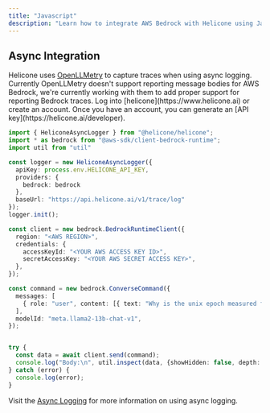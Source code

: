 ```yaml
---
title: "Javascript"
description: "Learn how to integrate AWS Bedrock with Helicone using Javascript."
---
```


## Async Integration

<Note>
  Helicone uses <a href="https://github.com/traceloop/openllmetry-js" target="_blank">OpenLLMetry</a> to capture traces when using async logging. Currently OpenLLMetry
  doesn't support reporting message bodies for AWS Bedrock, we're currently working with them to add proper support
  for reporting Bedrock traces.
</Note>

<Steps>
  <Step title="Create an account + Generate an API Key">
    Log into [helicone](https://www.helicone.ai) or create an account. Once you have an account, you
    can generate an [API key](https://helicone.ai/developer).
  </Step>
  <Step title="Initialize Helicone Logger and Call AWS Bedrock">
<CodeGroup>

```typescript example.js
import { HeliconeAsyncLogger } from "@helicone/helicone";
import * as bedrock from "@aws-sdk/client-bedrock-runtime";
import util from "util"

const logger = new HeliconeAsyncLogger({
  apiKey: process.env.HELICONE_API_KEY,
  providers: {
    bedrock: bedrock
  },
  baseUrl: "https://api.helicone.ai/v1/trace/log"
});
logger.init();

const client = new bedrock.BedrockRuntimeClient({
  region: "<AWS REGION>",
  credentials: {
    accessKeyId: "<YOUR AWS ACCESS KEY ID>",
    secretAccessKey: "<YOUR AWS SECRET ACCESS KEY>",
  },
});

const command = new bedrock.ConverseCommand({
  messages: [
    { role: "user", content: [{ text: "Why is the unix epoch measured from 1970?" }]},
  ],
  modelId: "meta.llama2-13b-chat-v1",
});


try {
  const data = await client.send(command);
  console.log("Body:\n", util.inspect(data, {showHidden: false, depth: null, colors: true}))
} catch (error) {
  console.log(error);
}
```
</CodeGroup>
</Step>
</Steps>

Visit the [Async Logging](/getting-started/integration-method/) for more information on using async
logging.
